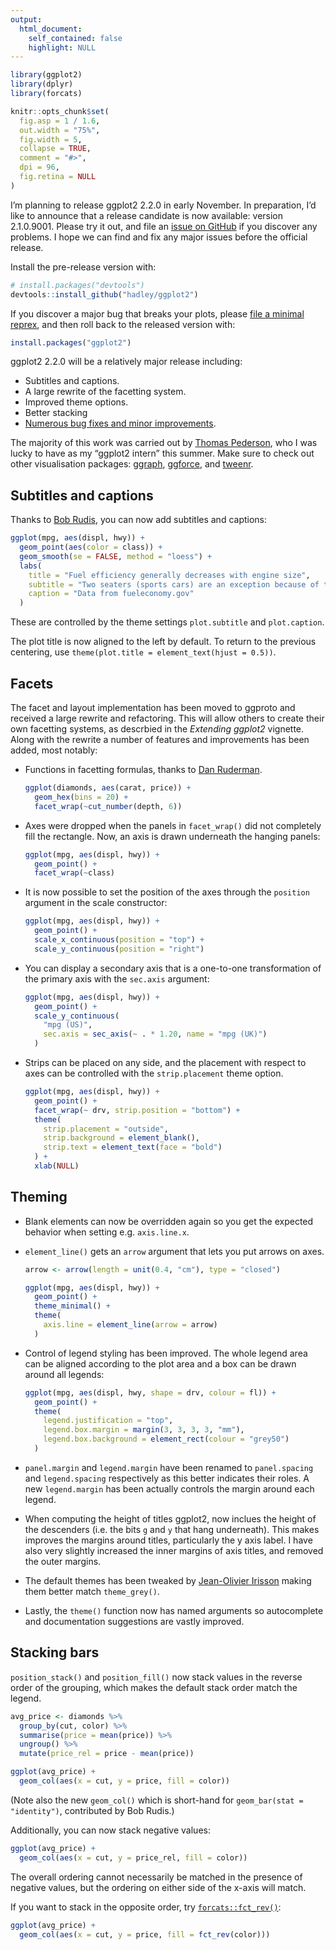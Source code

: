 ```yaml
---
output:
  html_document:
    self_contained: false
    highlight: NULL
---
```


```r
library(ggplot2)
library(dplyr)
library(forcats)

knitr::opts_chunk$set(
  fig.asp = 1 / 1.6,
  out.width = "75%",
  fig.width = 5,
  collapse = TRUE,
  comment = "#>",
  dpi = 96,
  fig.retina = NULL
)
```

I'm planning to release ggplot2 2.2.0 in early November. In preparation, I'd like to announce that a release candidate is now available: version 2.1.0.9001. Please try it out, and file an [issue on GitHub](https://github.com/hadley/ggplot2/issues) if you discover any problems. I hope we can find and fix any major issues before the official release.

Install the pre-release version with:

```r
# install.packages("devtools")
devtools::install_github("hadley/ggplot2")
```

If you discover a major bug that breaks your plots, please [file a minimal reprex](https://github.com/hadley/ggplot2/issues), and then roll back to the released version with:

```r
install.packages("ggplot2")
```

ggplot2 2.2.0 will be a relatively major release including:

* Subtitles and captions.
* A large rewrite of the facetting system.
* Improved theme options.
* Better stacking
* [Numerous bug fixes and minor improvements][news.md].

The majority of this work was carried out by [Thomas Pederson](https://github.com/thomasp85), who I was lucky to have as my "ggplot2 intern" this summer. Make sure to check out other visualisation packages: [ggraph](https://github.com/thomasp85/ggraph), [ggforce](https://github.com/thomasp85/ggforce), and [tweenr](https://github.com/thomasp85/tweenr).

## Subtitles and captions

Thanks to [Bob Rudis](https://rud.is), you can now add subtitles and captions:

```r
ggplot(mpg, aes(displ, hwy)) +
  geom_point(aes(color = class)) +
  geom_smooth(se = FALSE, method = "loess") +
  labs(
    title = "Fuel efficiency generally decreases with engine size",
    subtitle = "Two seaters (sports cars) are an exception because of their light weight",
    caption = "Data from fueleconomy.gov"
  )
```

These are controlled by the theme settings `plot.subtitle` and `plot.caption`.

The plot title is now aligned to the left by default. To return to the previous centering, use `theme(plot.title = element_text(hjust = 0.5))`.

## Facets

The facet and layout implementation has been moved to ggproto and received a large rewrite and refactoring. This will allow others to create their own facetting systems, as descrbied in the *Extending ggplot2* vignette. Along with the rewrite a number of features and improvements has been added, most notably:
  
  * Functions in facetting formulas, thanks to 
    [Dan Ruderman](https://github.com/DanRuderman).
    
    ```r
    ggplot(diamonds, aes(carat, price)) + 
      geom_hex(bins = 20) + 
      facet_wrap(~cut_number(depth, 6))
    ```

  * Axes were dropped when the panels in `facet_wrap()` did not completely 
    fill the rectangle. Now, an axis is drawn underneath the hanging panels:
    
    ```r
    ggplot(mpg, aes(displ, hwy)) + 
      geom_point() + 
      facet_wrap(~class)
    ```

  * It is now possible to set the position of the axes through the `position` 
    argument in the scale constructor:
    
    ```r
    ggplot(mpg, aes(displ, hwy)) + 
      geom_point() + 
      scale_x_continuous(position = "top") + 
      scale_y_continuous(position = "right")
    ```

  * You can display a secondary axis that is a one-to-one transformation of the 
    primary axis with the `sec.axis` argument:
    
    ```r
    ggplot(mpg, aes(displ, hwy)) + 
      geom_point() + 
      scale_y_continuous(
        "mpg (US)", 
        sec.axis = sec_axis(~ . * 1.20, name = "mpg (UK)")
      )
    ```

  * Strips can be placed on any side, and the placement with respect to axes
    can be controlled with the `strip.placement` theme option.
    
    ```r
    ggplot(mpg, aes(displ, hwy)) + 
      geom_point() + 
      facet_wrap(~ drv, strip.position = "bottom") + 
      theme(
        strip.placement = "outside",
        strip.background = element_blank(),
        strip.text = element_text(face = "bold")
      ) +
      xlab(NULL)
    ```

## Theming

*   Blank elements can now be overridden again so you get the expected 
    behavior when setting e.g. `axis.line.x`. 
    
*   `element_line()` gets an `arrow` argument that lets you put arrows on axes.
    
    ```r
    arrow <- arrow(length = unit(0.4, "cm"), type = "closed")
    
    ggplot(mpg, aes(displ, hwy)) + 
      geom_point() + 
      theme_minimal() + 
      theme(
        axis.line = element_line(arrow = arrow)
      )
    ```

*   Control of legend styling has been improved. The whole legend area can be 
    aligned according to the plot area and a box can be drawn around all legends:
    
    ```r
    ggplot(mpg, aes(displ, hwy, shape = drv, colour = fl)) + 
      geom_point() + 
      theme(
        legend.justification = "top", 
        legend.box.margin = margin(3, 3, 3, 3, "mm"), 
        legend.box.background = element_rect(colour = "grey50")
      )
    ```

*   `panel.margin` and `legend.margin` have been renamed to `panel.spacing` 
    and `legend.spacing` respectively as this better indicates their roles.
    A new `legend.margin` has been actually controls the margin around each 
    legend.

*   When computing the height of titles ggplot2, now inclues the height of the
    descenders (i.e. the bits `g` and `y` that hang underneath). This makes 
    improves the margins around titles, particularly the y axis label. I have 
    also very slightly increased the inner margins of axis titles, and removed 
    the outer margins. 

*   The default themes has been tweaked by 
    [Jean-Olivier Irisson](http://www.obs-vlfr.fr/~irisson/) making them better
    match `theme_grey()`.

*   Lastly, the `theme()` function now has named arguments so autocomplete
    and documentation suggestions are vastly improved.

## Stacking bars
  
`position_stack()` and `position_fill()` now stack values in the reverse 
order of the grouping, which makes the default stack order match the legend.

```r
avg_price <- diamonds %>% 
  group_by(cut, color) %>% 
  summarise(price = mean(price)) %>% 
  ungroup() %>% 
  mutate(price_rel = price - mean(price))

ggplot(avg_price) + 
  geom_col(aes(x = cut, y = price, fill = color))
```

(Note also the new `geom_col()` which is short-hand for 
`geom_bar(stat = "identity")`, contributed by Bob Rudis.)

Additionally, you can now stack negative values:

```r
ggplot(avg_price) + 
  geom_col(aes(x = cut, y = price_rel, fill = color))
```

The overall ordering cannot necessarily be matched in the presence of 
negative values, but the ordering on either side of the x-axis will match. 

If you want to stack in the opposite order, try
[`forcats::fct_rev()`](http://forcats.tidyverse.org/reference/fct_rev.html):

```r
ggplot(avg_price) + 
  geom_col(aes(x = cut, y = price, fill = fct_rev(color)))
```

[news.md]: https://github.com/hadley/ggplot2/blob/master/NEWS.md
